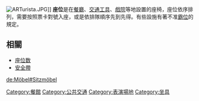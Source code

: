 {{Expand|time=2014-02-15T03:37:21+00:00}}
{{unreferenced|time=2009-6-3}}
{{noteTA
| T= zh-cn:座位; zh-tw:座位; zh-hk:廂座;
| 1= zh-cn:座位; zh-tw:座位; zh-hk:廂座;
| 2= zh-cn:佔位; zh-tw:佔位;zh-hk:霸位
}}
{{Redirect-synonym|坐位|坐位 (性行为)}}
[[File:ARTurista.JPG|thumb]]]]
'''座位'''是在[[餐廳|餐廳]]、[[交通工具|交通工具]]、[[劇場_(建築)|戲院]]等地設置的座椅，座位依序排列，需要按照票卡對號入座，或是依排隊順序先到先得。有些設施有著不准[[霸位|霸位]]的規定。

==相關==
* [[座位数|座位数]]
* [[安全帶|安全帶]]

{{commonscat|Seats}}
{{food-stub}}
{{交通小作品}}

[[Category:餐館|Category:餐館]]
[[Category:公共交通|Category:公共交通]]
[[Category:表演場地|Category:表演場地]]
[[Category:坐具|Category:坐具]]
[[de:Möbel#Sitzmöbel|de:Möbel#Sitzmöbel]]